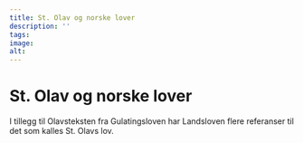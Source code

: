 ```yaml
---
title: St. Olav og norske lover
description: ''
tags:
image: 
alt: 
---
```



# St. Olav og norske lover 

<Container stil="initial side">
    I tillegg til Olavsteksten fra Gulatingsloven har Landsloven flere referanser til det som kalles St. Olavs lov.
</Container>